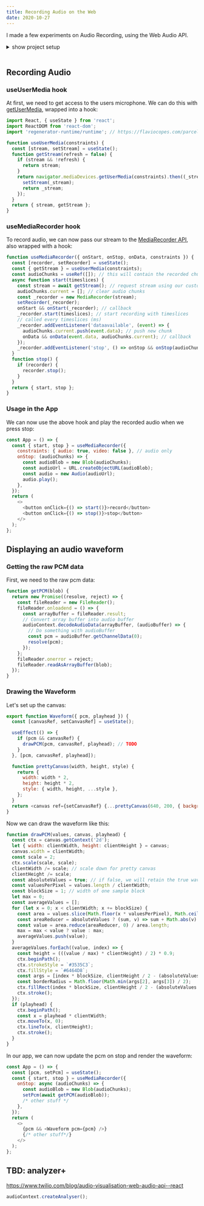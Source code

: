 ```yaml
---
title: Recording Audio on the Web
date: 2020-10-27
---
```



<Recorder />

I made a few experiments on Audio Recording, using the Web Audio API.

<details>
<summary>show project setup</summary>


First, I created a simple project:

```sh
mkdir recorder && cd recorder && npm init # init project
npm i parcel --save-dev # install parcel to serve files
npm i react react-dom --save # install react for ui
touch index.html app.js # create files
parcel index.html --open # start server & open in browser
```

... added some html:

```html
<html>
  <head>
    <title>Recorder</title>
  </head>
  <body>
    <div id="app" />
    <script src="./app.js"></script>
  </body>
</html>
```

... and a minimal react setup:

```js
import React from 'react';
import ReactDOM from 'react-dom';

const App = () => {
  return <button>record</button>;
};
const appContainer = document.querySelector('#app');
ReactDOM.render(<App />, appContainer);
```

Now we're ready to go!

</details>
<br/>


## Recording Audio

### useUserMedia hook

At first, we need to get access to the users microphone.
We can do this with [getUserMedia](https://developer.mozilla.org/en-US/docs/Web/API/MediaDevices/getUserMedia), wrapped into a hook:

```js
import React, { useState } from 'react';
import ReactDOM from 'react-dom';
import 'regenerator-runtime/runtime'; // https://flaviocopes.com/parcel-regeneratorruntime-not-defined/

function useUserMedia(constraints) {
  const [stream, setStream] = useState();
  function getStream(refresh = false) {
    if (stream && !refresh) {
      return stream;
    }
    return navigator.mediaDevices.getUserMedia(constraints).then((_stream) => {
      setStream(_stream);
      return _stream;
    });
  }
  return { stream, getStream };
}
```

### useMediaRecorder hook

To record audio, we can now pass our stream to the [MediaRecorder API](https://developer.mozilla.org/en-US/docs/Web/API/MediaRecorder), also wrapped with a hook:

```js
function useMediaRecorder({ onStart, onStop, onData, constraints }) {
  const [recorder, setRecorder] = useState();
  const { getStream } = useUserMedia(constraints);
  const audioChunks = useRef([]); // this will contain the recorded chunks
  async function start(timeslices) {
    const stream = await getStream(); // request stream using our custom hook
    audioChunks.current = []; // clear audio chunks
    const _recorder = new MediaRecorder(stream);
    setRecorder(_recorder);
    onStart && onStart(_recorder); // callback
    _recorder.start(timeslices); // start recording with timeslices
    // called every timeslices (ms)
    _recorder.addEventListener('dataavailable', (event) => {
      audioChunks.current.push(event.data); // push new chunk
      onData && onData(event.data, audioChunks.current); // callback
    });
    _recorder.addEventListener('stop', () => onStop && onStop(audioChunks.current)); // callback
  }
  function stop() {
    if (recorder) {
      recorder.stop();
    }
  }
  return { start, stop };
}
```

### Usage in the App

We can now use the above hook and play the recorded audio when we press stop:

```js
const App = () => {
  const { start, stop } = useMediaRecorder({
    constraints: { audio: true, video: false }, // audio only
    onStop: (audioChunks) => {
      const audioBlob = new Blob(audioChunks);
      const audioUrl = URL.createObjectURL(audioBlob);
      const audio = new Audio(audioUrl);
      audio.play();
    },
  });
  return (
    <>
      <button onClick={() => start()}>record</button>
      <button onClick={() => stop()}>stop</button>
    </>
  );
};
```

## Displaying an audio waveform

### Getting the raw PCM data

First, we need to the raw pcm data:

```js
function getPCM(blob) {
  return new Promise((resolve, reject) => {
    const fileReader = new FileReader();
    fileReader.onloadend = () => {
      const arrayBuffer = fileReader.result;
      // Convert array buffer into audio buffer
      audioContext.decodeAudioData(arrayBuffer, (audioBuffer) => {
        // Do something with audioBuffer
        const pcm = audioBuffer.getChannelData(0);
        resolve(pcm);
      });
    };
    fileReader.onerror = reject;
    fileReader.readAsArrayBuffer(blob);
  });
}
```

### Drawing the Waveform

Let's set up the canvas:

```js
export function Waveform({ pcm, playhead }) {
  const [canvasRef, setCanvasRef] = useState();

  useEffect(() => {
    if (pcm && canvasRef) {
      drawPCM(pcm, canvasRef, playhead); // TODO
    }
  }, [pcm, canvasRef, playhead]);

  function prettyCanvas(width, height, style) {
    return {
      width: width * 2,
      height: height * 2,
      style: { width, height, ...style },
    };
  }
  return <canvas ref={setCanvasRef} {...prettyCanvas(640, 200, { backgroundColor: '#BFBFBF' })} />;
}
```

Now we can draw the waveform like this:

```js
function drawPCM(values, canvas, playhead) {
  const ctx = canvas.getContext('2d');
  let { width: clientWidth, height: clientHeight } = canvas;
  canvas.width = clientWidth;
  const scale = 2;
  ctx.scale(scale, scale);
  clientWidth /= scale; // scale down for pretty canvas
  clientHeight /= scale;
  const absoluteValues = true; // if false, we will retain the true waveform
  const valuesPerPixel = values.length / clientWidth;
  const blockSize = 1; // width of one sample block
  let max = 0;
  const averageValues = [];
  for (let x = 0; x < clientWidth; x += blockSize) {
    const area = values.slice(Math.floor(x * valuesPerPixel), Math.ceil((x + blockSize) * valuesPerPixel));
    const areaReducer = absoluteValues ? (sum, v) => sum + Math.abs(v) : (sum, v) => sum + v;
    const value = area.reduce(areaReducer, 0) / area.length;
    max = max < value ? value : max;
    averageValues.push(value);
  }
  averageValues.forEach((value, index) => {
    const height = (((value / max) * clientHeight) / 2) * 0.9;
    ctx.beginPath();
    ctx.strokeStyle = `#3535C3`;
    ctx.fillStyle = `#6464D8`;
    const args = [index * blockSize, clientHeight / 2 - (absoluteValues ? height / 2 : 0), blockSize, height];
    const borderRadius = Math.floor(Math.min(args[2], args[3]) / 2);
    ctx.fillRect(index * blockSize, clientHeight / 2 - (absoluteValues ? height / 2 : 0), blockSize, height);
    ctx.stroke();
  });
  if (playhead) {
    ctx.beginPath();
    const x = playhead * clientWidth;
    ctx.moveTo(x, 0);
    ctx.lineTo(x, clientHeight);
    ctx.stroke();
  }
}
```

In our app, we can now update the pcm on stop and render the waveform:

```js
const App = () => {
  const [pcm, setPcm] = useState();
  const { start, stop } = useMediaRecorder({
    onStop: async (audioChunks) => {
      const audioBlob = new Blob(audioChunks);
      setPcm(await getPCM(audioBlob));
      /* other stuff */
    },
  });
  return (
    <>
      {pcm && <Waveform pcm={pcm} />}
      {/* other stuff*/}
    </>
  );
};
```

## TBD: analyzer+

https://www.twilio.com/blog/audio-visualisation-web-audio-api--react

```js
audioContext.createAnalyser();
```
